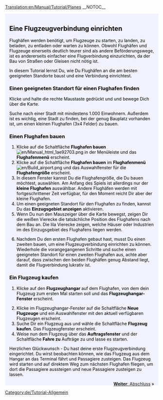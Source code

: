 [[Translation:en/Manual/Tutorial/Planes]]
__NOTOC__
{{en/Tabs|5|4
|de/Manual/Tutorial/Tutorial|1. Spiel beginnen<!--
-->|de/Manual/Tutorial/Tutorial/Busverbindungen|2. Busverbindungen<!--
-->|de/Manual/Tutorial/Tutorial/Zugverbindungen|3. Zugverbindungen<!--
-->|de/Manual/Tutorial/Tutorial/Flugzeugverbindungen|4.Flugzeugverbindungen<!--
-->|de/Manual/Tutorial/Tutorial/Abschluss|5. Abschluss}}
<div style="padding:.5em 1em 1em 1em; border-top:none; background-color:#f1f2fe; color:#000;">
{{de/Tutorial}}
== Eine Flugzeugverbindung einrichten ==
Flughäfen werden benötigt, um Flugzeuge zu starten, zu landen, zu beladen, zu entladen oder warten zu können. Obwohl Flughäfen und Flugzeuge einerseits deutlich teurer sind als andere Beförderungswege, ist es andererseits einfacher eine Flugverbindung einzurichten, da der Bau von Straßen oder Gleisen nicht nötig ist.

In diesem Tutorial lernst Du, wie Du Flughäfen an die am besten geeigneten Standorte baust und eine Verbindung einrichtest.
{{en/Phototable|[[File:en/Airport s.png]]|Kleiner Flughafen (3x4 Felder)|none}}

=== Einen geeigneten Standort für einen Flughafen finden ===
Klicke und halte die rechte Maustaste gedrückt und und bewege Dich über die Karte.

Suche nach einer Stadt mit mindestens 1.000 Einwohnern. Außerdem ist es wichtig, eine Stadt zu finden, bei der genug Bauplatz vorhanden ist, um einen kleinen Flughafen (3x4 Felder) zu bauen.

=== Einen Flughafen bauen ===
# Klicke auf die Schaltfläche '''Flughafen bauen''' [[File:en/Manual html 1ae92703.png]] in der Menüleiste und das '''Flughafenmenü''' erscheint.
# Klicke auf die Schaltfläche '''Flughafen bauen''' im '''Flughafenmenü''' [[File:en/Build airport.png]] und das Auswahlfenster für die '''Flughafengröße''' erscheint.
# In diesem Fenster kannst Du die Flughafengröße, die Du bauen möchtest, auswählen. Am Anfang des Spiels ist allerdings nur der '''kleine Flughafen''' auswählbar. Andere Flughäfen werden mit fortgeschrittener Zeit verfügbar, für den Moment reicht Dir aber der kleine Flughafen.
# Um einen geeigneten Standort für den Flughafen zu finden, kannst Du das '''Einzugsgebiet anzeigen''' aktivieren.
# Wenn Du nun den Mauszeiger über die Karte bewegst, zeigen Dir die weißen Vierecke die tatsächliche Position des Flughafens nach dem Bau an. Die lila Vierecke zeigen, welche Häuser oder Industrien im des Einzugsgebiet des Flughafens liegen werden.
{{en/Phototable|[[File:en/Build-airport-3.png|400px]]|Ein geeigneter Standort für einen Flughafen.|none|6=:}}
<ol start="6">
<li>Nachdem Du den ersten Flughafen gebaut hast, musst Du einen zweiten bauen, um eine Flugzeugverbindung einrichten zu können. Wiederhole die vorangegangenen Schritte und suche einen geeigneten Standort für einen zweiten Flughafen aus, achte aber darauf, dass zwischen den beiden Flughäfen genug Abstand liegt, damit die Flugverbindung lukrativ ist.
</ol>

=== Ein Flugzeug kaufen ===
#Klicke auf den '''Flugzeughangar''' auf dem Flughafen, von dem dein Flugzeug zum ersten Mal starten soll und das '''Flugzeughangar-Fenster''' erscheint.
{{en/Phototable|[[File:de/Step1aircraft.png|550px]]|Flugzeughangar-Fenster|none|6=:}}
<ol start="2">
<li>Klicke im Flugzeughangar-Fenster auf die Schaltfläche '''Neue Flugzeuge''' und ein Auswahlfenster mit den aktuell verfügbaren Flugzeugen erscheint.
<li>Suche Dir ein Flugzeug aus und wähle die Schaltfläche '''Flugzeug kaufen'''. Das Flugzeugfenster erscheint.
<li>Weise nun dem Flugzeug über das '''Auftragsfenster''' und der Schaltfläche '''Fahre zu''' Aufträge zu und lasse es starten.
</ol>

Herzlichen Glückwunsch - Du hast deine erste Flugzeugverbindung eingerichtet. Du wirst beobachten können, wie das Flugzeug aus dem Hangar an das Terminal fährt und Passagiere zusteigen. Das Flugzeug wird starten und auf direktem Weg zum nächsten Flughafen fliegen, um dort die Passagiere aussteigen und neue Passagiere zusteigen zu lassen.

<span style="float: right">[[de/Manual/Tutorial/Tutorial/Abschluss|'''Weiter''': Abschluss]] &raquo;</span>
</div>
[[Category:de/Tutorial-Allgemein]]